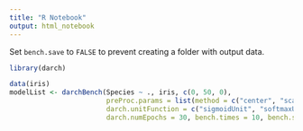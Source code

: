 ```yaml
---
title: "R Notebook"
output: html_notebook
---
```


Set `bench.save` to `FALSE` to prevent creating a folder with output data.

```r
library(darch)

data(iris)
modelList <- darchBench(Species ~ ., iris, c(0, 50, 0), 
                        preProc.params = list(method = c("center", "scale")), 
                        darch.unitFunction = c("sigmoidUnit", "softmaxUnit"), 
                        darch.numEpochs = 30, bench.times = 10, bench.save = F)

```

